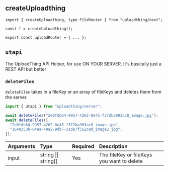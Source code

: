 ## createUploadthing

```tsx
import { createUploadthing, type FileRouter } from "uploadthing/next";

const f = createUploadthing();

export const uploadRouter = { ... };
```

## `utapi`

The UploadThing API Helper, for use ON YOUR SERVER. It's basically just a REST API but better

### `deleteFiles`

`deleteFiles` takes in a fileKey or an array of fileKeys and deletes them from the server.

```ts
import { utapi } from "uploadthing/server";

await deleteFiles("2e0fdb64-9957-4262-8e45-f372ba903ac8_image.jpg");
await deleteFiles([
  "2e0fdb64-9957-4262-8e45-f372ba903ac8_image.jpg",
  "1649353b-04ea-48a2-9db7-31de7f562c8d_image2.jpg",
]);
```

| Arguments | Type                 | Required | Description                                |
| :-------- | :------------------- | :------- | :----------------------------------------- |
| input     | string \|\| string[] | Yes      | The fileKey or fileKeys you want to delete |
